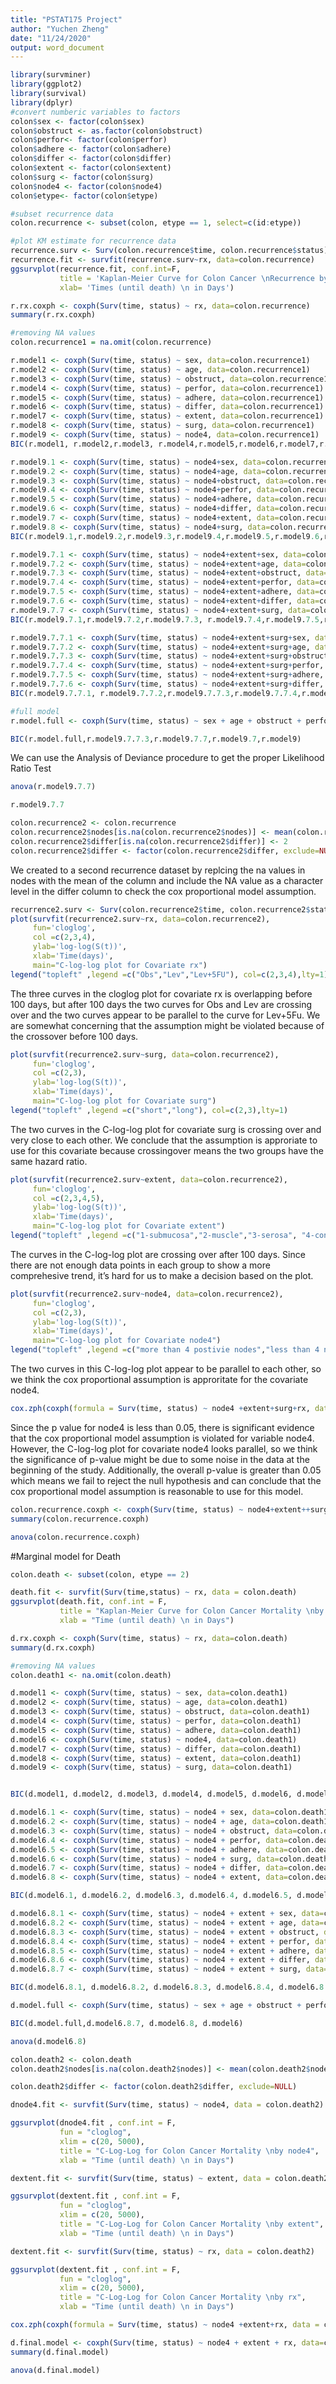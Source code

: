 ```yaml
---
title: "PSTAT175 Project"
author: "Yuchen Zheng"
date: "11/24/2020"
output: word_document
---
```



```r
library(survminer)
library(ggplot2)
library(survival)
library(dplyr)
#convert numberic variables to factors 
colon$sex <- factor(colon$sex) 
colon$obstruct <- as.factor(colon$obstruct) 
colon$perfor<- factor(colon$perfor) 
colon$adhere <- factor(colon$adhere) 
colon$differ <- factor(colon$differ)
colon$extent <- factor(colon$extent) 
colon$surg <- factor(colon$surg) 
colon$node4 <- factor(colon$node4) 
colon$etype<- factor(colon$etype)
```

```r
#subset recurrence data
colon.recurrence <- subset(colon, etype == 1, select=c(id:etype))
```

```r
#plot KM estimate for recurrence data
recurrence.surv <- Surv(colon.recurrence$time, colon.recurrence$status)
recurrence.fit <- survfit(recurrence.surv~rx, data=colon.recurrence)
ggsurvplot(recurrence.fit, conf.int=F,
           title = 'Kaplan-Meier Curve for Colon Cancer \nRecurrence by Treatment',
           xlab= 'Times (until death) \n in Days')
```
```r
r.rx.coxph <- coxph(Surv(time, status) ~ rx, data=colon.recurrence)
summary(r.rx.coxph)
```
```r
#removing NA values
colon.recurrence1 = na.omit(colon.recurrence)
```

```r
r.model1 <- coxph(Surv(time, status) ~ sex, data=colon.recurrence1)
r.model2 <- coxph(Surv(time, status) ~ age, data=colon.recurrence1)
r.model3 <- coxph(Surv(time, status) ~ obstruct, data=colon.recurrence1)
r.model4 <- coxph(Surv(time, status) ~ perfor, data=colon.recurrence1)
r.model5 <- coxph(Surv(time, status) ~ adhere, data=colon.recurrence1)
r.model6 <- coxph(Surv(time, status) ~ differ, data=colon.recurrence1)
r.model7 <- coxph(Surv(time, status) ~ extent, data=colon.recurrence1)
r.model8 <- coxph(Surv(time, status) ~ surg, data=colon.recurrence1)
r.model9 <- coxph(Surv(time, status) ~ node4, data=colon.recurrence1)
BIC(r.model1, r.model2,r.model3, r.model4,r.model5,r.model6,r.model7,r.model8,r.model9)
```

```r
r.model9.1 <- coxph(Surv(time, status) ~ node4+sex, data=colon.recurrence1)
r.model9.2 <- coxph(Surv(time, status) ~ node4+age, data=colon.recurrence1)
r.model9.3 <- coxph(Surv(time, status) ~ node4+obstruct, data=colon.recurrence1)
r.model9.4 <- coxph(Surv(time, status) ~ node4+perfor, data=colon.recurrence1)
r.model9.5 <- coxph(Surv(time, status) ~ node4+adhere, data=colon.recurrence1)
r.model9.6 <- coxph(Surv(time, status) ~ node4+differ, data=colon.recurrence1)
r.model9.7 <- coxph(Surv(time, status) ~ node4+extent, data=colon.recurrence1)
r.model9.8 <- coxph(Surv(time, status) ~ node4+surg, data=colon.recurrence1)
BIC(r.model9.1,r.model9.2,r.model9.3,r.model9.4,r.model9.5,r.model9.6,r.model9.7,r.model9.8)

```

```r
r.model9.7.1 <- coxph(Surv(time, status) ~ node4+extent+sex, data=colon.recurrence1)
r.model9.7.2 <- coxph(Surv(time, status) ~ node4+extent+age, data=colon.recurrence1)
r.model9.7.3 <- coxph(Surv(time, status) ~ node4+extent+obstruct, data=colon.recurrence1)
r.model9.7.4 <- coxph(Surv(time, status) ~ node4+extent+perfor, data=colon.recurrence1)
r.model9.7.5 <- coxph(Surv(time, status) ~ node4+extent+adhere, data=colon.recurrence1)
r.model9.7.6 <- coxph(Surv(time, status) ~ node4+extent+differ, data=colon.recurrence1)
r.model9.7.7 <- coxph(Surv(time, status) ~ node4+extent+surg, data=colon.recurrence1)
BIC(r.model9.7.1,r.model9.7.2,r.model9.7.3, r.model9.7.4,r.model9.7.5,r.model9.7.6,r.model9.7.7)
```


```r
r.model9.7.7.1 <- coxph(Surv(time, status) ~ node4+extent+surg+sex, data=colon.recurrence1)
r.model9.7.7.2 <- coxph(Surv(time, status) ~ node4+extent+surg+age, data=colon.recurrence1)
r.model9.7.7.3 <- coxph(Surv(time, status) ~ node4+extent+surg+obstruct, data=colon.recurrence1)
r.model9.7.7.4 <- coxph(Surv(time, status) ~ node4+extent+surg+perfor, data=colon.recurrence1)
r.model9.7.7.5 <- coxph(Surv(time, status) ~ node4+extent+surg+adhere, data=colon.recurrence1)
r.model9.7.7.6 <- coxph(Surv(time, status) ~ node4+extent+surg+differ, data=colon.recurrence1)
BIC(r.model9.7.7.1, r.model9.7.7.2,r.model9.7.7.3,r.model9.7.7.4,r.model9.7.7.5,r.model9.7.7.6)
```


```r
#full model
r.model.full <- coxph(Surv(time, status) ~ sex + age + obstruct + perfor + adhere + differ + extent + surg + node4, data=colon.recurrence1)
```

```r
BIC(r.model.full,r.model9.7.7.3,r.model9.7.7,r.model9.7,r.model9)
```
We can use the Analysis of Deviance procedure to get the proper Likelihood Ratio Test
```r
anova(r.model9.7.7)
```
```r
r.model9.7.7
```

```r
colon.recurrence2 <- colon.recurrence
colon.recurrence2$nodes[is.na(colon.recurrence2$nodes)] <- mean(colon.recurrence2$nodes, na.rm = TRUE)
colon.recurrence2$differ[is.na(colon.recurrence2$differ)] <- 2
colon.recurrence2$differ <- factor(colon.recurrence2$differ, exclude=NULL)
```
We created to a second recurrence dataset by replcing the na values in nodes with the mean of the column and include the NA value as a character level in the differ column to check the cox proportional model assumption.

```r
recurrence2.surv <- Surv(colon.recurrence2$time, colon.recurrence2$status)
plot(survfit(recurrence2.surv~rx, data=colon.recurrence2),
     fun='cloglog',
     col =c(2,3,4),
     ylab='log-log(S(t))',
     xlab='Time(days)',
     main="C-log-log plot for Covariate rx")
legend("topleft" ,legend =c("Obs","Lev","Lev+5FU"), col=c(2,3,4),lty=1)
```
The three curves in the cloglog plot for covariate rx is overlapping before 100 days, but after 100 days the two curves for Obs and Lev are crossing over and the two curves appear to be parallel to the curve for Lev+5Fu. We are somewhat concerning that the assumption might be violated because of the crossover before 100 days. 

```r
plot(survfit(recurrence2.surv~surg, data=colon.recurrence2),
     fun='cloglog',
     col =c(2,3),
     ylab='log-log(S(t))',
     xlab='Time(days)',
     main="C-log-log plot for Covariate surg")
legend("topleft" ,legend =c("short","long"), col=c(2,3),lty=1)
```
The two curves in the C-log-log plot for covariate surg is crossing over and very close to each other. We conclude that the assumption is approriate to use for this covariate because crossingover means the two groups have the same hazard ratio. 
```r
plot(survfit(recurrence2.surv~extent, data=colon.recurrence2),
     fun='cloglog',
     col =c(2,3,4,5),
     ylab='log-log(S(t))',
     xlab='Time(days)',
     main="C-log-log plot for Covariate extent")
legend("topleft" ,legend =c("1-submucosa","2-muscle","3-serosa", "4-contiguous structures"), col=c(2,3,4,5),lty=1)
```
The curves in the C-log-log plot are crossing over after 100 days. Since there are not enough data points in each group to show a more comprehesive trend, it's hard for us to make a decision based on the plot. 
```r
plot(survfit(recurrence2.surv~node4, data=colon.recurrence2),
     fun='cloglog',
     col =c(2,3),
     ylab='log-log(S(t))',
     xlab='Time(days)',
     main="C-log-log plot for Covariate node4")
legend("topleft" ,legend =c("more than 4 postivie nodes","less than 4 nodes"), col=c(2,3),lty=1)
```
The two curves in this C-log-log plot appear to be parallel to each other, so we think the cox proportional assumption is approritate for the covariate node4. 
```r
cox.zph(coxph(formula = Surv(time, status) ~ node4 +extent+surg+rx, data = colon.recurrence2))
```
Since the p value for node4 is less than 0.05, there is significant evidence that the cox proportional model assumption is violated for variable node4. However, the C-log-log plot for covariate node4 looks parallel, so we think the significance of p-value might be due to some noise in the data at the beginning of the study. Additionally, the overall p-value is greater than 0.05 which means we fail to reject the null hypothesis and can conclude that the cox proportional model assumption is reasonable to use for this model. 



```r
colon.recurrence.coxph <- coxph(Surv(time, status) ~ node4+extent++surg+rx, data=colon.recurrence1)
summary(colon.recurrence.coxph)
```
```r
anova(colon.recurrence.coxph)
```








#Marginal model for Death
```r
colon.death <- subset(colon, etype == 2)

death.fit <- survfit(Surv(time,status) ~ rx, data = colon.death)
ggsurvplot(death.fit, conf.int = F, 
           title = "Kaplan-Meier Curve for Colon Cancer Mortality \nby Treatment", 
           xlab = "Time (until death) \n in Days")
```

```r
d.rx.coxph <- coxph(Surv(time, status) ~ rx, data=colon.death)
summary(d.rx.coxph)
```

```r
#removing NA values
colon.death1 <- na.omit(colon.death)
```

```r
d.model1 <- coxph(Surv(time, status) ~ sex, data=colon.death1)
d.model2 <- coxph(Surv(time, status) ~ age, data=colon.death1)
d.model3 <- coxph(Surv(time, status) ~ obstruct, data=colon.death1)
d.model4 <- coxph(Surv(time, status) ~ perfor, data=colon.death1)
d.model5 <- coxph(Surv(time, status) ~ adhere, data=colon.death1)
d.model6 <- coxph(Surv(time, status) ~ node4, data=colon.death1)
d.model7 <- coxph(Surv(time, status) ~ differ, data=colon.death1)
d.model8 <- coxph(Surv(time, status) ~ extent, data=colon.death1)
d.model9 <- coxph(Surv(time, status) ~ surg, data=colon.death1)


BIC(d.model1, d.model2, d.model3, d.model4, d.model5, d.model6, d.model7, d.model8, d.model9)
```

```r
d.model6.1 <- coxph(Surv(time, status) ~ node4 + sex, data=colon.death1)
d.model6.2 <- coxph(Surv(time, status) ~ node4 + age, data=colon.death1)
d.model6.3 <- coxph(Surv(time, status) ~ node4 + obstruct, data=colon.death1)
d.model6.4 <- coxph(Surv(time, status) ~ node4 + perfor, data=colon.death1)
d.model6.5 <- coxph(Surv(time, status) ~ node4 + adhere, data=colon.death1)
d.model6.6 <- coxph(Surv(time, status) ~ node4 + surg, data=colon.death1)
d.model6.7 <- coxph(Surv(time, status) ~ node4 + differ, data=colon.death1)
d.model6.8 <- coxph(Surv(time, status) ~ node4 + extent, data=colon.death1)

BIC(d.model6.1, d.model6.2, d.model6.3, d.model6.4, d.model6.5, d.model6.6, d.model6.7, d.model6.8)
```


```r
d.model6.8.1 <- coxph(Surv(time, status) ~ node4 + extent + sex, data=colon.death1)
d.model6.8.2 <- coxph(Surv(time, status) ~ node4 + extent + age, data=colon.death1)
d.model6.8.3 <- coxph(Surv(time, status) ~ node4 + extent + obstruct, data=colon.death1)
d.model6.8.4 <- coxph(Surv(time, status) ~ node4 + extent + perfor, data=colon.death1)
d.model6.8.5 <- coxph(Surv(time, status) ~ node4 + extent + adhere, data=colon.death1)
d.model6.8.6 <- coxph(Surv(time, status) ~ node4 + extent + differ, data=colon.death1)
d.model6.8.7 <- coxph(Surv(time, status) ~ node4 + extent + surg, data=colon.death1)

BIC(d.model6.8.1, d.model6.8.2, d.model6.8.3, d.model6.8.4, d.model6.8.5, d.model6.8.6, d.model6.8.7)
```



```r
d.model.full <- coxph(Surv(time, status) ~ sex + age + obstruct + perfor + adhere + differ + extent + surg + node4, data=colon.death1)
```

```r
BIC(d.model.full,d.model6.8.7, d.model6.8, d.model6)
```

```r
anova(d.model6.8)
```

```r
colon.death2 <- colon.death
colon.death2$nodes[is.na(colon.death2$nodes)] <- mean(colon.death2$nodes, na.rm = TRUE)

colon.death2$differ <- factor(colon.death2$differ, exclude=NULL)
```




```r
dnode4.fit <- survfit(Surv(time, status) ~ node4, data = colon.death2)

ggsurvplot(dnode4.fit , conf.int = F, 
           fun = "cloglog",
           xlim = c(20, 5000),
           title = "C-Log-Log for Colon Cancer Mortality \nby node4", 
           xlab = "Time (until death) \n in Days")
```

```r
dextent.fit <- survfit(Surv(time, status) ~ extent, data = colon.death2)

ggsurvplot(dextent.fit , conf.int = F, 
           fun = "cloglog",
           xlim = c(20, 5000),
           title = "C-Log-Log for Colon Cancer Mortality \nby extent", 
           xlab = "Time (until death) \n in Days")
```

```r
dextent.fit <- survfit(Surv(time, status) ~ rx, data = colon.death2)

ggsurvplot(dextent.fit , conf.int = F, 
           fun = "cloglog",
           xlim = c(20, 5000),
           title = "C-Log-Log for Colon Cancer Mortality \nby rx", 
           xlab = "Time (until death) \n in Days")
```


```r
cox.zph(coxph(formula = Surv(time, status) ~ node4 +extent+rx, data = colon.death2))
```

```r
d.final.model <- coxph(Surv(time, status) ~ node4 + extent + rx, data=colon.death2)
summary(d.final.model)
```
```r
anova(d.final.model)
```
